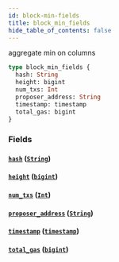 ```yaml
---
id: block-min-fields
title: block_min_fields
hide_table_of_contents: false
---
```


aggregate min on columns

```graphql
type block_min_fields {
  hash: String
  height: bigint
  num_txs: Int
  proposer_address: String
  timestamp: timestamp
  total_gas: bigint
}
```

### Fields

#### [`hash`](#) ([`String`](/07-graphql/scalars/string))

#### [`height`](#) ([`bigint`](/07-graphql/scalars/bigint))

#### [`num_txs`](#) ([`Int`](/07-graphql/scalars/int))

#### [`proposer_address`](#) ([`String`](/07-graphql/scalars/string))

#### [`timestamp`](#) ([`timestamp`](/07-graphql/scalars/timestamp))

#### [`total_gas`](#) ([`bigint`](/07-graphql/scalars/bigint))
